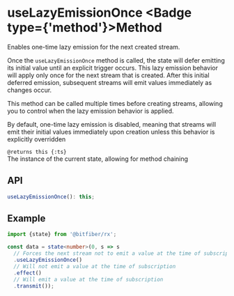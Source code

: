 
# useLazyEmissionOnce <Badge type={'method'}>Method</Badge>

Enables one-time lazy emission for the next created stream.

Once the `useLazyEmissionOnce` method is called, the state will defer emitting its initial value
until an explicit trigger occurs. This lazy emission behavior will apply only once for the next
stream that is created. After this initial deferred emission, subsequent streams will emit values
immediately as changes occur.

This method can be called multiple times before creating streams, allowing you to control
when the lazy emission behavior is applied.

By default, one-time lazy emission is disabled, meaning that streams will emit their initial
values immediately upon creation unless this behavior is explicitly overridden

`@returns this {:ts}`  
The instance of the current state, allowing for method chaining

## API

```ts copy
useLazyEmissionOnce(): this;
```

## Example

```ts copy
import {state} from '@bitfiber/rx';

const data = state<number>(0, s => s
  // Forces the next stream not to emit a value at the time of subscription
  .useLazyEmissionOnce()
  // Will not emit a value at the time of subscription
  .effect()
  // Will emit a value at the time of subscription
  .transmit());
```
